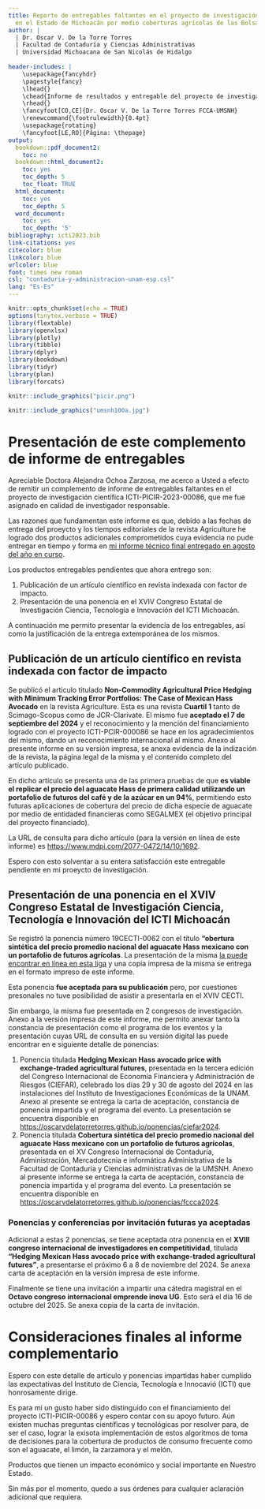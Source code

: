 ```yaml
---
title: Reporte de entregables faltantes en el proyecto de investigación científica ICTI-PICIR-2023-00086 "Algoritmo para la cobertura del precio nacional del aguacate Hass producido
  en el Estado de Michoacán por medio coberturas agrícolas de las Bolsas de mercancías de Chicago y Nueva York provistas por SEGALMEX"
author: |
  | Dr. Oscar V. De la Torre Torres
  | Facultad de Contaduría y Ciencias Administrativas 
  | Universidad Michoacana de San Nicolás de Hidalgo
  
header-includes: |
    \usepackage{fancyhdr}
    \pagestyle{fancy}
    \lhead{}
    \chead{Informe de resultados y entregable del proyecto de investigación científica ICTI-PICIR-2023-00086}
    \rhead{}
    \fancyfoot[CO,CE]{Dr. Oscar V. De la Torre Torres FCCA-UMSNH}
    \renewcommand{\footrulewidth}{0.4pt}
    \usepackage{rotating}
    \fancyfoot[LE,RO]{Página: \thepage}
output:
  bookdown::pdf_document2:
    toc: no
  bookdown::html_document2:
    toc: yes
    toc_depth: 5
    toc_float: TRUE
  html_document:
    toc: yes
    toc_depth: 5
  word_document:
    toc: yes
    toc_depth: '5'
bibliography: icti2023.bib
link-citations: yes
citecolor: blue
linkcolor: blue
urlcolor: blue
font: times new roman 
csl: "contaduria-y-administracion-unam-esp.csl"
lang: "Es-Es"
---
```

```r
knitr::opts_chunk$set(echo = TRUE)
options(tinytex.verbose = TRUE)
library(flextable)
library(openxlsx)
library(plotly)
library(tibble)
library(dplyr)
library(bookdown)
library(tidyr)
library(plan)
library(forcats)
```


\begin{center}
\textbf{3 páginas efectivas de lectura en el documento sin incluir la presente portada. 2 de estas sin incluir la tabla de contenido}
\end{center}

```r
knitr::include_graphics("picir.png")
```

```r
knitr::include_graphics("umsnh100a.jpg")
```

\newpage 

\setcounter{tocdepth}{6}
\tableofcontents

\newpage 

# Presentación de este complemento de informe de entregables

Apreciable Doctora Alejandra Ochoa Zarzosa, me acerco a Usted a efecto de remitir un complemento de informe de entregables faltantes en el proyecto de investigación científica ICTI-PICIR-2023-00086, que me fue asignado en calidad de investigador responsable.

Las razones que fundamentan este informe es que, debido a las fechas de entrega del proeycto y los tiempos editoriales de la revista Agriculture he logrado dos productos adicionales comprometidos cuya evidencia no pude entregar en tiempo y forma en [mi informe técnico final entregado en agosto del año en curso](https://oscarvdelatorretorres.github.io/proyectosInvestigacion/icti2023/informe2024.html).

Los productos entregables pendientes que ahora entrego son:

1. Publicación de un artículo científico en revista indexada con factor de impacto.
2. Presentación de una ponencia en el XVIV Congreso Estatal de Investigación Ciencia, Tecnología e Innovación del ICTI Michoacán.

A continuación me permito presentar la evidencia de los entregables, así como la justificación de la entrega extemporánea de los mismos.

## Publicación de un artículo científico en revista indexada con factor de impacto

Se publicó el articulo titulado **Non-Commodity Agricultural Price Hedging with Minimum Tracking Error Portfolios: The Case of Mexican Hass Avocado** en la revista Agriculture. Esta es una revista **Cuartil 1** tanto de Scimago-Scopus como de JCR-Clarivate. El mismo fue **aceptado el 7 de septiembre del 2024** y el reconocimiento y la mención del financiamiento logrado con el proyecto ICTI-PCIR-000086 se hace en los agradecimientos del mismo, dando un reconocimiento internacional al mismo. Anexo al presente informe en su versión impresa, se anexa evidencia de la indización de la revista, la página legal de la misma y el contenido completo del artículo publicado. 

En dicho artículo se presenta una de las primera pruebas de que **es viable el replicar el precio del aguacate Hass de primera calidad utilizando un portafolio de futuros del café y de la azúcar en un 94\%**, permitiendo esto futuras aplicaciones de cobertura del precio de dicha especie de aguacate por medio de entidaded financieras como SEGALMEX (el objetivo principal del proyecto financiado).

La URL de consulta para dicho artículo (para la versión en línea de este informe) es [https://www.mdpi.com/2077-0472/14/10/1692](https://www.mdpi.com/2077-0472/14/10/1692).

Espero con esto solventar a su entera satisfacción este entregable pendiente en mi proeycto de investigación.

## Presentación de una ponencia en el XVIV Congreso Estatal de Investigación Ciencia, Tecnología e Innovación del ICTI Michoacán

Se registró la ponencia número 19CECTI-0062 con el título **"obertura sintética del precio promedio nacional del aguacate Hass mexicano con un portafolio de futuros agrícolas**. La presentación de la misma [la puede encontrar en línea en esta liga](https://oscarvdelatorretorres.github.io/ponencias/cecti2024/#/title-slide) y una copia impresa de la misma se entrega en el formato impreso de este informe.

Esta ponencia **fue aceptada para su publicación** pero, por cuestiones presonales no tuve posibilidad de asistir a presentarla en el XVIV CECTI.

Sin embargo, la misma fue presentada en 2 congresos de investigación. Anexo a la versión impresa de este informe, me permito anexar tanto la constancia de presentación como el programa de los eventos y la presentación cuyas URL de consulta en su versión digital las puede encontrar en e siguiente detalle de ponencias:


1. Ponencia titulada **Hedging Mexican Hass avocado price with exchange-traded agricultural futures**, presentada en la tercera edición del Congreso Internacional de Economía Financiera y Administración de Riesgos (CIEFAR), celebrado los días 29 y 30 de agosto del 2024 en las instalaciones del Instituto de Investigaciones Económicas de la UNAM. Anexo al presente se entrega la carta de aceptación, constancia de ponencia impartida y el programa del evento. La presentación se encuentra disponible en [https://oscarvdelatorretorres.github.io/ponencias/ciefar2024](https://oscarvdelatorretorres.github.io/ponencias/ciefar2024/).
2. Ponencia titulada **Cobertura sintética del precio promedio nacional del aguacate Hass mexicano con un portafolio de futuros agrícolas**, presentada en el XV Congreso Internacional de Contaduría, Administración, Mercadotecnia e informática Administrativa de la Facultad de Contaduría y Ciencias administrativas de la UMSNH. Anexo al presente informe se entrega la carta de aceptación, constancia de ponencia impartida y el programa del evento. La presentación se encuentra disponible en [https://oscarvdelatorretorres.github.io/ponencias/fccca2024](https://oscarvdelatorretorres.github.io/ponencias/fccca2024).


### Ponencias y conferencias por invitación futuras ya aceptadas

Adicional a estas 2 ponencias, se tiene aceptada otra ponencia en el **XVIII congreso internacional de investigadores en competitividad**, titulada **"Hedging
Mexican Hass avocado price with exchange-traded agricultural futures"**, a presentarse el próximo 6 a 8 de noviembre del 2024. Se anexa carta de aceptación en la versión impresa de este informe.

Finalmente se tiene una invitación a impartir una cátedra magistral en el **Octavo congreso internacional emprende inova UG**. Esto será el día 16 de octubre del 2025. Se anexa copia de la carta de invitación.


# Consideraciones finales al informe complementario

Espero con este detalle de artículo y ponencias impartidas haber cumplido las expectativas del Instituto de Ciencia, Tecnología e Innocavió (ICTI) que honrosamente dirige.

Es para mi un gusto haber sido distinguido con el financiamiento del proyecto ICTI-PICIR-00086 y espero contar con su apoyo futuro. Aún existen muchas preguntas científicas y tecnológicas por resolver para, de ser el caso, lograr la exisota implementación de estos algoritmos de toma de decisiones para la cobertura de productos de consumo frecuente como son el aguacate, el limón, la zarzamora y el melón.

Productos que tienen un impacto económico y social importante en Nuestro Estado.

Sin más por el momento, quedo a sus órdenes para cualquier aclaración adicional que requiera.
\newline
\newline
\newline
\begin{center}
\textbf{ATENTAMENTE}
\newline
\newline
\newline
\newline
\newline
\newline
\newline
\textbf{Dr. Oscar Valdemar De la Torre Torres}
\end{center}
